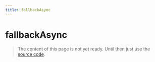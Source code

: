 ```yaml
---
title: fallbackAsync
---
```


# fallbackAsync

> The content of this page is not yet ready. Until then just use the [source code](https://github.com/fabian-hiller/valibot/blob/main/library/src/schemas/fallback/fallbackAsync.ts).

